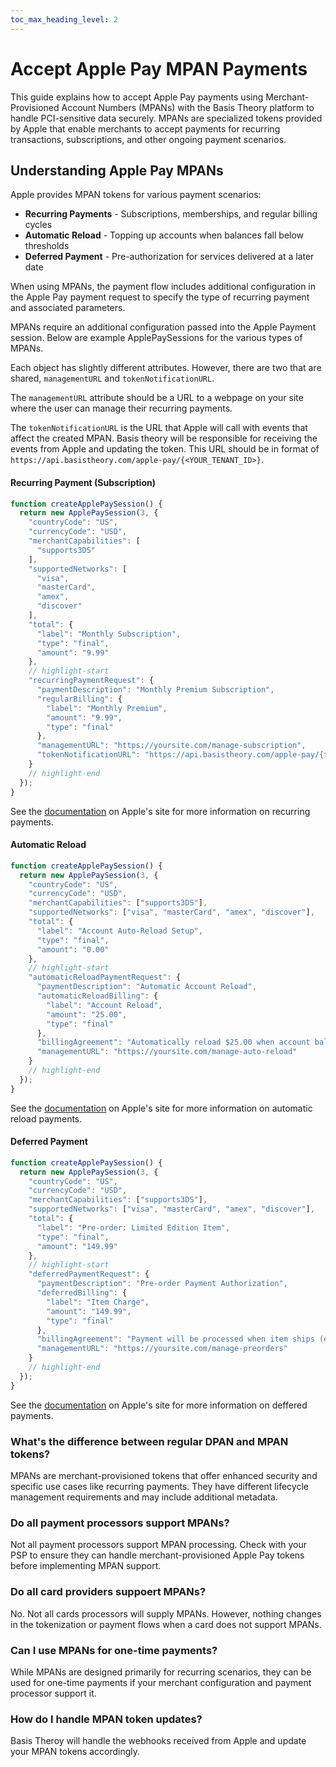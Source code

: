 ```yaml
---
toc_max_heading_level: 2
---
```



# Accept Apple Pay MPAN Payments

This guide explains how to accept Apple Pay payments using Merchant-Provisioned Account Numbers (MPANs) with the Basis Theory platform to handle PCI-sensitive data securely. MPANs are specialized tokens provided by Apple that enable merchants to accept payments for recurring transactions, subscriptions, and other ongoing payment scenarios.

<PaymentFlow />

## Understanding Apple Pay MPANs

Apple provides MPAN tokens for various payment scenarios:
- **Recurring Payments** - Subscriptions, memberships, and regular billing cycles
- **Automatic Reload** - Topping up accounts when balances fall below thresholds
- **Deferred Payment** - Pre-authorization for services delivered at a later date

When using MPANs, the payment flow includes additional configuration in the Apple Pay payment request to specify the type of recurring payment and associated parameters.

<GettingStartedSection/>

<DomainVerificationGuide/>

<CreateApplePaySession />

MPANs require an additional configuration passed into the Apple Payment session.
Below are example ApplePaySessions for the various types of MPANs.

Each object has slightly different attributes.
However, there are two that are shared, `managementURL` and `tokenNotificationURL`.

The `managementURL` attribute should be a URL to a webpage on your site where the user can manage their recurring payments.

The `tokenNotificationURL` is the URL that Apple will call with events that affect the created MPAN.
Basis theory will be responsible for receiving the events from Apple and updating the token.
This URL should be in format of `https://api.basistheory.com/apple-pay/{<YOUR_TENANT_ID>}`.

#### Recurring Payment (Subscription)

```javascript
function createApplePaySession() {
  return new ApplePaySession(3, {
    "countryCode": "US",
    "currencyCode": "USD",
    "merchantCapabilities": [
      "supports3DS"
    ],
    "supportedNetworks": [
      "visa",
      "masterCard",
      "amex",
      "discover"
    ],
    "total": {
      "label": "Monthly Subscription",
      "type": "final",
      "amount": "9.99"
    },
    // highlight-start
    "recurringPaymentRequest": {
      "paymentDescription": "Monthly Premium Subscription",
      "regularBilling": {
        "label": "Monthly Premium",
        "amount": "9.99",
        "type": "final"
      },
      "managementURL": "https://yoursite.com/manage-subscription",
      "tokenNotificationURL": "https://api.basistheory.com/apple-pay/{tenantId}"
    }
    // highlight-end
  });
}
```

See the [documentation](https://developer.apple.com/documentation/applepayontheweb/applepayrecurringpaymentrequest) on Apple's site for more information on recurring payments.

#### Automatic Reload

```javascript
function createApplePaySession() {
  return new ApplePaySession(3, {
    "countryCode": "US",
    "currencyCode": "USD",
    "merchantCapabilities": ["supports3DS"],
    "supportedNetworks": ["visa", "masterCard", "amex", "discover"],
    "total": {
      "label": "Account Auto-Reload Setup",
      "type": "final",
      "amount": "0.00"
    },
    // highlight-start
    "automaticReloadPaymentRequest": {
      "paymentDescription": "Automatic Account Reload",
      "automaticReloadBilling": {
        "label": "Account Reload",
        "amount": "25.00",
        "type": "final"
      },
      "billingAgreement": "Automatically reload $25.00 when account balance falls below $5.00",
      "managementURL": "https://yoursite.com/manage-auto-reload"
    }
    // highlight-end
  });
}
```

See the [documentation](https://developer.apple.com/documentation/applepayontheweb/applepayautomaticreloadpaymentrequest) on Apple's site for more information on automatic reload payments.

#### Deferred Payment

```javascript
function createApplePaySession() {
  return new ApplePaySession(3, {
    "countryCode": "US",
    "currencyCode": "USD",
    "merchantCapabilities": ["supports3DS"],
    "supportedNetworks": ["visa", "masterCard", "amex", "discover"],
    "total": {
      "label": "Pre-order: Limited Edition Item",
      "type": "final",
      "amount": "149.99"
    },
    // highlight-start
    "deferredPaymentRequest": {
      "paymentDescription": "Pre-order Payment Authorization",
      "deferredBilling": {
        "label": "Item Charge",
        "amount": "149.99",
        "type": "final"
      },
      "billingAgreement": "Payment will be processed when item ships (estimated 30-45 days)",
      "managementURL": "https://yoursite.com/manage-preorders"
    }
    // highlight-end
  });
}
```

See the [documentation](https://developer.apple.com/documentation/applepayontheweb/applepaydeferredpaymentrequest) on Apple's site for more information on deffered payments.

<TokenizeProcessPayment />

### What's the difference between regular DPAN and MPAN tokens?

MPANs are merchant-provisioned tokens that offer enhanced security and specific use cases like recurring payments.
They have different lifecycle management requirements and may include additional metadata.

### Do all payment processors support MPANs?

Not all payment processors support MPAN processing.
Check with your PSP to ensure they can handle merchant-provisioned Apple Pay tokens before implementing MPAN support.

### Do all card providers suppoert MPANs?

No. Not all cards processors will supply MPANs.
However, nothing changes in the tokenization or payment flows when a card does not support MPANs.

### Can I use MPANs for one-time payments?

While MPANs are designed primarily for recurring scenarios, they can be used for one-time payments if your merchant configuration and payment processor support it.

### How do I handle MPAN token updates?

Basis Theroy will handle the webhooks received from Apple and update your MPAN tokens accordingly.
